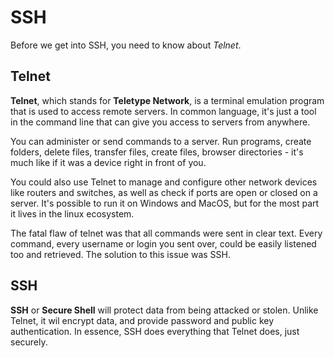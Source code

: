 # SSH

Before we get into SSH, you need to know about *Telnet*. 

## Telnet

**Telnet**, which stands for **Teletype Network**, is a terminal emulation program that is used to access remote servers. In common language, it's just a tool in the command line that can give you access to servers from anywhere.
 
 You can administer or send commands to a server. Run programs, create folders, delete files, transfer files, create files, browser directories - it's much like if it was a device
 right in front of you. 




 You could also use Telnet to manage and configure other network devices like routers and switches, as well as check if ports are open or closed on a server. It's possible to run it
 on Windows and MacOS, but for the most part it lives in the linux ecosystem. 


The fatal flaw of telnet was that all commands were sent in clear text. Every command, every username or login you sent over, could be easily listened too and retrieved. The solution to this issue was
SSH.

 ## SSH

 **SSH** or **Secure Shell** will protect data from being attacked or stolen.  Unlike Telnet, it wil encrypt data, and provide password and public key authentication. In essence, 
 SSH does everything that Telnet does, just securely. 

    

 